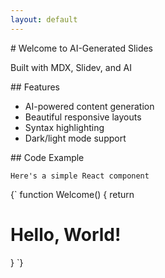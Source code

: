 ```yaml
---
layout: default
---
```


<Slide layout="center">
  # Welcome to AI-Generated Slides

  Built with MDX, Slidev, and AI
</Slide>

<Slide layout="default">
  ## Features

  - AI-powered content generation
  - Beautiful responsive layouts
  - Syntax highlighting
  - Dark/light mode support
</Slide>

<Slide layout="split">
  <div>
    ## Code Example

    Here's a simple React component
  </div>
  <div>
    <CodeBlock language="tsx">
      {`
        function Welcome() {
          return <h1>Hello, World!</h1>
        }
      `}
    </CodeBlock>
  </div>
</Slide>
